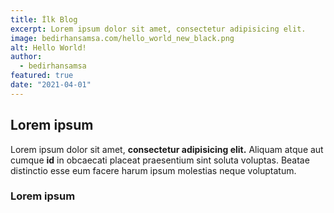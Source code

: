 ```yaml
---
title: İlk Blog
excerpt: Lorem ipsum dolor sit amet, consectetur adipisicing elit.
image: bedirhansamsa.com/hello_world_new_black.png
alt: Hello World!
author:
  - bedirhansamsa
featured: true
date: "2021-04-01"
---
```

## Lorem ipsum
Lorem ipsum dolor sit amet, **consectetur adipisicing elit.** Aliquam atque aut cumque **id** in obcaecati placeat praesentium sint soluta voluptas. Beatae distinctio esse eum facere harum ipsum molestias neque voluptatum.

### Lorem ipsum